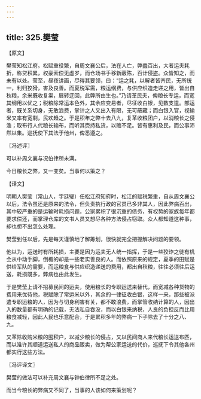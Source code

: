 ```yaml
---
---
---
```

title: 325.樊莹
---



【原文】

樊莹知松江府。松赋重役繁，自周文襄公后，法在人亡，弊蠹百出，大者运夫耗折，称贷积累，权豪索偿无虚岁，而仓场书手移新蔽陈，百计侵盗。众皆知之，而未有以处。莹至，昼夜讲画，尽得其要领，曰：“运之耗，以解者皆齐民，无所统一，利归狡猾，害及良善。而夏税军需，粮运纲费，与供应织造走递之用，皆出自秋粮，余米既收复粜，展转迂回，此弊所由生也。”乃请革民夫，俾粮长专运，而宽其纲用以优之；税粮除常运本色外，其余应变易者，尽征收白银，见数支遣。部运者，既关系切身，无敢浪费，掌计之人又出入有限，无可蔽藏；而白银入官，视输米又率有宽剩，民欢趋之。于是积年之弊十去八九，复革收粮团户，以消粮长之侵渔；取布行人代粮长输布，而听其赍持私货，以赡不足。皆有惠利及民，而公事沛然以集。巡抚使下其法于他州，俾悉遵之。

〖冯述评〗

可以补周文襄与况伯律所未满。

今日粮长之弊，又一变矣。当事何以策之？

【译文】

明朝人樊莹（常山人，字廷璧）任松江府知府时，松江的赋税繁重，自从周文襄公以后，法令虽还是原来的法令，但负责执行政的官员已多非其人，因此弊病百出，其中较严重的是运输时耗损问题，公家累积了很沉重的债务，有权势的家族每年都要求偿还，而掌理仓库的文书人员又想尽各种方法侵占窃取。众人都知道这种事，却也想不出怎么处理。

樊莹到任以后，先是每天谨慎地了解筹划，很快就完全把握解决问题的要领。

他以为，运送时有所耗损，主要是因为运夫无人统一指挥，于是一些狡诈之徒有机会从中动手脚，倒楣的却是一些老实善良的人。而依照原来的规定，夏季的田赋是供给军队的需要，而运粮食与供应织造递送的费用，都出自秋粮，往往必须往后运送，耗损既多，弊病也由此发生。

于是樊莹上请不招募民间的运夫，使用粮长的专职运送来替代，而宽减各种货物的费用来优待他，税赋除了常运米以外，其余的一律征收白银，这样一来，那些被派遣专职运粮的人，因为与切身利害有关，都不敢浪费，而掌管收纳计算的人，因出入的数量都有明确的记载，无法私自吞没，而以白银来纳税，人良的负担反而比用粮食减轻，因此人民也乐意配合，于是累积多年的弊病一下子除去了十分之八、九。

又革除收购米粮的囤积户，以减少粮长的侵占，又以民间商人来代粮长运送布匹，而以淮许其顺道运送私人的商品贩卖，做为帮公家运送的代价，巡抚下令其他各州都实行这些方法。

〖冯评译文〗

樊莹的做法可以补充周文襄与钟伯律所不足之处。

而当今粮长的弊病又不同了，当事的人该如何来策划呢？